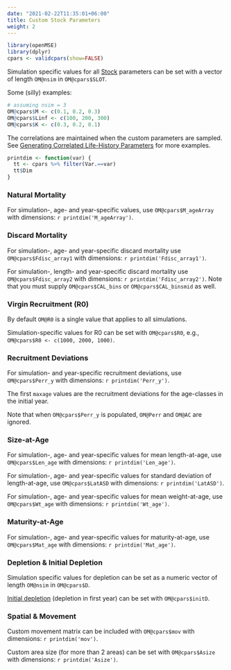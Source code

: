 ```yaml
---
date: "2021-02-22T11:35:01+06:00"
title: Custom Stock Parameters
weight: 2
---
```


```r
library(openMSE)
library(dplyr)
cpars <- validcpars(show=FALSE)
```

Simulation specific values for all [Stock](/object-stock/) parameters can be set with a vector of length `OM@nsim` in `OM@cpars$SLOT`. 

Some (silly) examples:

```r
# assuming nsim = 3 
OM@cpars$M <- c(0.1, 0.2, 0.3)
OM@cpars$Linf <- c(100, 200, 300)
OM@cpars$K <- c(0.3, 0.2, 0.1)
```

The correlations are maintained when the custom parameters are sampled. See [Generating Correlated Life-History Parameters](/features-custom-parameters/6-correlated-life-history/) for more examples.

```r
printdim <- function(var) {
  tt <- cpars %>% filter(Var.==var)
  tt$Dim
}

```

### Natural Mortality
For simulation-, age- and year-specific values, use `OM@cpars$M_ageArray` with dimensions: `r printdim('M_ageArray')`.

### Discard Mortality
For simulation-, age- and year-specific discard mortality  use `OM@cpars$Fdisc_array1` with dimensions: `r printdim('Fdisc_array1')`.

For simulation-, length- and year-specific discard mortality  use `OM@cpars$Fdisc_array2` with dimensions: `r printdim('Fdisc_array2')`. Note that you must supply `OM@cpars$CAL_bins` or `OM@cpars$CAL_binsmid` as well.

### Virgin Recruitment (R0)
By default `OM@R0` is a single value that applies to all simulations.

Simulation-specific values for R0 can be set with `OM@cpars$R0`, e.g., `OM@cpars$R0 <- c(1000, 2000, 1000)`.

### Recruitment Deviations
For simulation- and year-specific recruitment deviations, use `OM@cpars$Perr_y` with dimensions: `r printdim('Perr_y')`. 

The first `maxage` values are the recruitment deviations for the age-classes in the initial year.

Note that when `OM@cpars$Perr_y` is populated, `OM@Perr` and `OM@AC` are ignored.

### Size-at-Age
For simulation-, age- and year-specific values for mean length-at-age, use `OM@cpars$Len_age` with dimensions: `r printdim('Len_age')`.

For simulation-, age- and year-specific values for standard deviation of length-at-age, use `OM@cpars$LatASD` with dimensions: `r printdim('LatASD')`.

For simulation-, age- and year-specific values for mean weight-at-age, use `OM@cpars$Wt_age` with dimensions: `r printdim('Wt_age')`.

### Maturity-at-Age
For simulation-, age- and year-specific values for maturity-at-age, use `OM@cpars$Mat_age` with dimensions: `r printdim('Mat_age')`.


### Depletion & Initial Depletion
Simulation specific values for depletion can be set as a numeric vector of length `OM@nsim` in `OM@cpars$D`.

[Initial depletion](/tutorial-reference-points/initial_depletion/) (depletion in first year) can be set with `OM@cpars$initD`.

### Spatial & Movement
Custom movement matrix can be included with `OM@cpars$mov` with dimensions: `r printdim('mov')`. 

Custom area size (for more than 2 areas) can be set with `OM@cpars$Asize`  with dimensions: `r printdim('Asize')`. 

